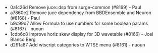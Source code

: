 - 0a1c26d Remove juce::dsp from surge-common (#8169) - Paul
- a7860e2 Remove juce dependency from BBDEnsemble and Neuron (#8168) - Paul
- b9c99d7 Allow Formula to use numbers for some boolean params (#8167) - nuoun
- 1cdb6c8 Improve horiz skew display for 3D wavetable (#8166) - Joel Blanco Berg
- d291a87 Add wtscript categories to WTSE menu (#8161) - nuoun